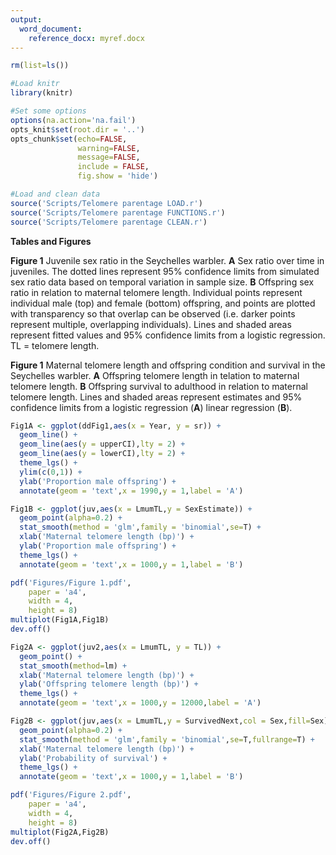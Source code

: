 ```yaml
---
output:
  word_document:
    reference_docx: myref.docx
---
```


```r

rm(list=ls())

#Load knitr
library(knitr)

#Set some options
options(na.action='na.fail')
opts_knit$set(root.dir = '..')
opts_chunk$set(echo=FALSE,
               warning=FALSE,
               message=FALSE,
               include = FALSE,
               fig.show = 'hide')

```

```r

#Load and clean data
source('Scripts/Telomere parentage LOAD.r')
source('Scripts/Telomere parentage FUNCTIONS.r')
source('Scripts/Telomere parentage CLEAN.r')


```


**Tables and Figures**

**Figure 1** Juvenile sex ratio in the Seychelles warbler. **A** Sex ratio over time in juveniles. The dotted lines represent 95% confidence limits from simulated sex ratio data based on temporal variation in sample size. **B** Offspring sex ratio in relation to maternal telomere length. Individual points represent individual male (top) and female (bottom) offspring, and points are plotted with transparency so that overlap can be observed (i.e. darker points represent multiple, overlapping individuals). Lines and shaded areas represent fitted values and 95% confidence limits from a logistic regression. TL = telomere length.



**Figure 1** Maternal telomere length and offspring condition and survival in the Seychelles warbler. **A** Offspring telomere length in telation to maternal telomere length. **B** Offspring survival to adulthood in relation to maternal telomere length. Lines and shaded areas represent estimates and 95% confidence limits from a logistic regression (**A**) linear regression (**B**).



```r

Fig1A <- ggplot(ddFig1,aes(x = Year, y = sr)) +
  geom_line() +
  geom_line(aes(y = upperCI),lty = 2) +
  geom_line(aes(y = lowerCI),lty = 2) +
  theme_lgs() +
  ylim(c(0,1)) +
  ylab('Proportion male offspring') +  
  annotate(geom = 'text',x = 1990,y = 1,label = 'A')

Fig1B <- ggplot(juv,aes(x = LmumTL,y = SexEstimate)) +
  geom_point(alpha=0.2) +
  stat_smooth(method = 'glm',family = 'binomial',se=T) +
  xlab('Maternal telomere length (bp)') +
  ylab('Proportion male offspring') +
  theme_lgs() +
  annotate(geom = 'text',x = 1000,y = 1,label = 'B')

pdf('Figures/Figure 1.pdf',
    paper = 'a4',
    width = 4,
    height = 8)
multiplot(Fig1A,Fig1B)
dev.off()

```

```r


Fig2A <- ggplot(juv2,aes(x = LmumTL, y = TL)) +
  geom_point() +
  stat_smooth(method=lm) +
  xlab('Maternal telomere length (bp)') +
  ylab('Offspring telomere length (bp)') +
  theme_lgs() +
  annotate(geom = 'text',x = 1000,y = 12000,label = 'A')

Fig2B <- ggplot(juv,aes(x = LmumTL,y = SurvivedNext,col = Sex,fill=Sex)) +
  geom_point(alpha=0.2) +
  stat_smooth(method = 'glm',family = 'binomial',se=T,fullrange=T) +
  xlab('Maternal telomere length (bp)') +
  ylab('Probability of survival') +
  theme_lgs() +
  annotate(geom = 'text',x = 1000,y = 1,label = 'B')

pdf('Figures/Figure 2.pdf',
    paper = 'a4',
    width = 4,
    height = 8)
multiplot(Fig2A,Fig2B)
dev.off()
```
